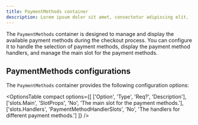 ```yaml
---
title: PaymentMethods container
description: Lorem ipsum dolor sit amet, consectetur adipiscing elit.
---
```



The `PaymentMethods` container is designed to manage and display the available payment methods during the checkout process. You can configure it to handle the selection of payment methods, display the payment method handlers, and manage the main slot for the payment methods.

## PaymentMethods configurations

The `PaymentMethods` container provides the following configuration options:

<OptionsTable
  compact
  options={[
    ['Option', 'Type', 'Req?', 'Description'],
    ['slots.Main', 'SlotProps<PaymentMethodsMainSlotContext>', 'No', 'The main slot for the payment methods.'],
    ['slots.Handlers', 'PaymentMethodHandlerSlots', 'No', 'The handlers for different payment methods.']
  ]}
/>
